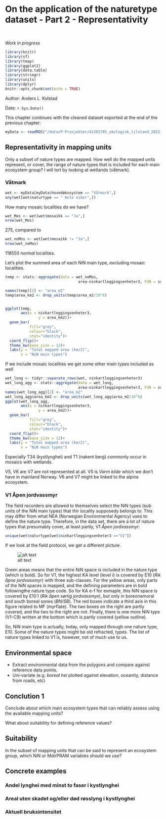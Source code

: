 # On the application of the naturetype dataset - Part 2 - Representativity {#naturtype2}

<br />

*Work in progress*

```r
library(knitr)
library(sf)
library(tmap)
library(ggplot2)
library(data.table)
library(stringr)
library(units)
library(dplyr)
knitr::opts_chunk$set(echo = TRUE)
```

Author: Anders L. Kolstad

Date: `r Sys.Date()`

This chapter continues with the cleaned dataset exported at the end of the previous chapter:
```r
myData <- readRDS("/data/P-Prosjekter/41201785_okologisk_tilstand_2022_2023/data/Mdir_Naturtyper_cleanedALK.rds")
```

## Representativity in mapping units
Only a subset of nature types are mapped. How well do the mapped units represent, or cover, the range of nature types that is included for each main ecosystem group? I will tsrt by looking at wetlands (våtmark).



### Våtmark
```r
wet <- myData[myData$hovedøkosystem == "Våtmark",]
any(wet[wet$naturtype == " Hule eiker",])
```

How many mosaic localities do we have?
```r
wet_Mos <- wet[wet$mosaikk == "Ja",]
nrow(wet_Mos)
```
275, compared to 
```r
wet_noMos <- wet[wet$mosaikk != "Ja",]
nrow(wet_noMos)
```
118550 *normal* localities.

Let's plot the summed area of each NiN main type, excluding mosaic localities.
```r
temp <- stats::aggregate(data = wet_noMos,
                                 area~ninkartleggingsenheter3, FUN = sum)

names(temp)[2] <- "area_m2"
temp$area_km2 <- drop_units(temp$area_m2/10^6)


ggplot(temp,
       aes(x = ninkartleggingsenheter3,
               y = area_km2))+
  geom_bar(
           fill="grey",
           colour="black",
           stat="identity")+
  coord_flip()+
  theme_bw(base_size = 12)+
  labs(y = "Total mapped area (km/2)",
       x = "NiN main types")
```

If we include mosaic localities we get some other main types included as well
```r
wet_long <- tidyr::separate_rows(wet, ninkartleggingsenheter3)
wet_long_agg <- stats::aggregate(data = wet_long,
                                 area~ninkartleggingsenheter3, FUN = sum)
names(wet_long_agg)[2] <- "area_m2"
wet_long_agg$area_km2 <- drop_units(wet_long_agg$area_m2/10^6)
ggplot(wet_long_agg,
       aes(x = ninkartleggingsenheter3,
               y = area_km2))+
  geom_bar(
           fill="grey",
           colour="black",
           stat="identity")+
  coord_flip()+
  theme_bw(base_size = 12)+
  labs(y = "Total mapped area (km/2)",
       x = "NiN main types")
```

Especially T34 (kystlynghei) and T1 (nakent berg) commonly occur in mosaics with wetlands.

V5, V6 are V7 are not represented at all. V5 is *Varm kilde* which we don't have in mainland Norway. V6 and V7 might be linked to the alpine ecosystem.

### V1 Åpen jordvassmyr

The field recorders are allowed to themselves select the NiN types (sub units of the NiN main types) that thir locality supposedy belongs to. This may differ from what NEA (Norwegian Environmental Agency) uses to define the nature type. Therefore, in the data set, there are a lot of nature types that presumably cover, at least partly, V1 *Åpen jordvassmyr*:
```r
unique(wet$naturtype[wet$ninkartleggingsenheter3 =="V1"])
```
If we  look at the field protocol, we get a different picture.

![alt text](images/V1.PNG)

Green areas means that the entire NiN space is included in the nature type (which is bold). So for V1, the highest KA level (level *i*) is covered by E10 (*Rik åpne jordvassmyr*) with three sub-classes. For the yellow areas, only parts of the NiN spaces is mapped, and the defining parameters are in bold followingthe nature type code. So for KA e-f for exmaple, this NiN space is covered by E10.1 (*Rik åpen sørlig jordvassmye*), but only in boreonemoral and south boreal sones (*BN/SB*). The red boxes indicate a third axis in this figure related to MF (myrflate). The two boxes on the right are partly covered, and the two to the right are not. Finally, there is one more NiN type (V1-C9) written at the bottom which is partly covered (yellow outline).

So, NiN main type is actually, today, only mapped through one nature type, E10. Some of the nature types might be old refracted, types. The list of nature types linked to V1 is, however, not of much use to us.




## Environmental space

-   Extract environmental data from the polygons and compare against reference data points.
-   Uni-variate (e.g. *boreal hei* plotted against elevation, oceanity, distance from roads, etc)


## Conclution 1

Conclude about which main ecosystem types that can reliably assess using the available mapping units?

What about suitability for defining reference values?

## Suitability

In the subset of mapping units that can be said to represent an ecosystem group, which NiN or MdirPRAM variables should we use?

## Concrete examples

### Andel lynghei med minst to faser i kystlynghei

### Areal uten skadet og/eller død røsslyng i kystlynghei

### Aktuell bruksintensitet